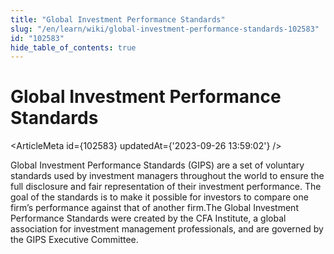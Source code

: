 ```yaml
---
title: "Global Investment Performance Standards"
slug: "/en/learn/wiki/global-investment-performance-standards-102583"
id: "102583"
hide_table_of_contents: true
---
```



# Global Investment Performance Standards

<ArticleMeta id={102583} updatedAt={'2023-09-26 13:59:02'} />
<div className='border-solid border-b border-t-0 my-4 border-[var(--ifm-color-gray-300)]' />

Global Investment Performance Standards (GIPS) are a set of voluntary standards used by investment managers throughout the world to ensure the full disclosure and fair representation of their investment performance. The goal of the standards is to make it possible for investors to compare one firm’s performance against that of another firm.The Global Investment Performance Standards were created by the CFA Institute, a global association for investment management professionals, and are governed by the GIPS Executive Committee.
